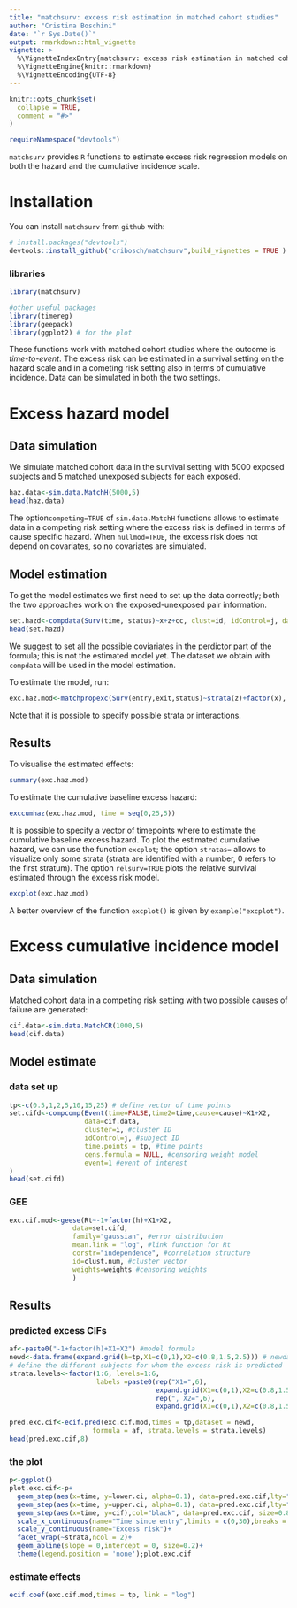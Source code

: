 ```yaml
---
title: "matchsurv: excess risk estimation in matched cohort studies"
author: "Cristina Boschini"
date: "`r Sys.Date()`"
output: rmarkdown::html_vignette
vignette: >
  %\VignetteIndexEntry{matchsurv: excess risk estimation in matched cohort studies}
  %\VignetteEngine{knitr::rmarkdown}
  %\VignetteEncoding{UTF-8}
---
```


```r
knitr::opts_chunk$set(
  collapse = TRUE,
  comment = "#>"
)

requireNamespace("devtools")
```

`matchsurv` provides  `R` functions to estimate excess risk regression models on both the hazard and the cumulative incidence scale. 

# Installation
You can install `matchsurv` from `github` with:

```r
# install.packages("devtools")
devtools::install_github("cribosch/matchsurv",build_vignettes = TRUE )
```

### libraries

```r
library(matchsurv)

#other useful packages 
library(timereg)
library(geepack)
library(ggplot2) # for the plot
```

These functions work with matched cohort studies where the outcome is *time-to-event*. The excess risk can be estimated in a survival setting on the hazard scale and in a cometing risk setting also in terms of cumulative incidence. Data can be simulated in both the two settings.

# Excess hazard model

## Data simulation

We simulate matched cohort data in the survival setting with 5000 exposed subjects and 5 matched unexposed subjects for each exposed. 

```r
haz.data<-sim.data.MatchH(5000,5)
head(haz.data)
```

The option`competing=TRUE` of `sim.data.MatchH` functions allows to estimate data in a competing risk setting where the excess risk is defined in terms of cause specific hazard. When `nullmod=TRUE`, the excess risk does not depend on covariates, so no covariates are simulated.  

## Model estimation

To get the model estimates we first need to set up the data correctly; both the two approaches work on the exposed-unexposed pair information. 

```r
set.hazd<-compdata(Surv(time, status)~x+z+cc, clust=id, idControl=j, data=haz.data)
head(set.hazd)
```

We suggest to set all the possible coviariates in the perdictor part of the formula; this is not the estimated model yet. The dataset we obtain with `compdata` will be used in the model estimation. 

To estimate the model, run:

```r

exc.haz.mod<-matchpropexc(Surv(entry,exit,status)~strata(z)+factor(x), data=set.hazd)

```

Note that it is possible to specify possible strata or interactions. 

## Results

To visualise the estimated effects:

```r

summary(exc.haz.mod)

```

To estimate the cumulative baseline excess hazard:

```r
exccumhaz(exc.haz.mod, time = seq(0,25,5))
```

It is possible to specify a vector of timepoints where to estimate the cumulative baseline excess hazard. 
To plot the estimated cumulative hazard, we can use the function `excplot`; the option `stratas=` allows to visualize only some strata (strata are identified with a number, 0 refers to the first stratum). The option `relsurv=TRUE` plots the relative survival estimated through the excess risk model. 

```r
excplot(exc.haz.mod)
```

A better overview of the function `excplot()` is given by `example("excplot")`.

# Excess cumulative incidence model 

## Data simulation

Matched cohort data in a competing risk setting with two possible causes of failure are generated:

```r

cif.data<-sim.data.MatchCR(1000,5)
head(cif.data)
```


## Model estimate

### data set up

```r
tp<-c(0.5,1,2,5,10,15,25) # define vector of time points
set.cifd<-compcomp(Event(time=FALSE,time2=time,cause=cause)~X1+X2,
                   data=cif.data,
                   cluster=i, #cluster ID
                   idControl=j, #subject ID
                   time.points = tp, #time points
                   cens.formula = NULL, #censoring weight model
                   event=1 #event of interest
)
head(set.cifd)
```


### GEE 

```r
exc.cif.mod<-geese(Rt~-1+factor(h)+X1+X2,
                data=set.cifd,
                family="gaussian", #error distribution
                mean.link = "log", #link function for Rt
                corstr="independence", #correlation structure
                id=clust.num, #cluster vector
                weights=weights #censoring weights
                )

```


## Results 

### predicted excess CIFs

```r

af<-paste0("-1+factor(h)+X1+X2") #model formula
newd<-data.frame(expand.grid(h=tp,X1=c(0,1),X2=c(0.8,1.5,2.5))) # newdata
# define the different subjects for whom the excess risk is predicted
strata.levels<-factor(1:6, levels=1:6, 
                      labels =paste0(rep("X1=",6),
                                     expand.grid(X1=c(0,1),X2=c(0.8,1.5,2.5))[,1],
                                     rep(", X2=",6),
                                     expand.grid(X1=c(0,1),X2=c(0.8,1.5,2.5))[,2]))

pred.exc.cif<-ecif.pred(exc.cif.mod,times = tp,dataset = newd, 
                     formula = af, strata.levels = strata.levels)
head(pred.exc.cif,8)

```


### the plot


```r
p<-ggplot()
plot.exc.cif<-p+
  geom_step(aes(x=time, y=lower.ci, alpha=0.1), data=pred.exc.cif,lty="dotted", size=0.7)+
  geom_step(aes(x=time, y=upper.ci, alpha=0.1), data=pred.exc.cif,lty="dotted", size=0.7)+
  geom_step(aes(x=time, y=cif),col="black", data=pred.exc.cif, size=0.8)+
  scale_x_continuous(name="Time since entry",limits = c(0,30),breaks = seq(0,30,5), labels=seq(5,35,5))+
  scale_y_continuous(name="Excess risk")+ 
  facet_wrap(~strata,ncol = 2)+
  geom_abline(slope = 0,intercept = 0, size=0.2)+
  theme(legend.position = 'none');plot.exc.cif
```

### estimate effects

```r

ecif.coef(exc.cif.mod,times = tp, link = "log")

```



<!-- ## model estimate (cause 2) ----- -->
<!-- set.data2<-compcomp(Event(time=FALSE,time2=time,cause=cause)~X1+X2, -->
<!--                 data=data, -->
<!--                 cluster=i, #cluster ID -->
<!--                 idControl=j, #subject ID -->
<!--                 time.points = tp, #time points -->
<!--                 cens.formula = NULL, #censoring weight model -->
<!--                 event=2 #event of interest -->
<!--                 ) -->

<!-- exc.mod2<-geese(Rt~-1+factor(h), #no covariate effects -->
<!--                 data=set.data2, -->
<!--                 family="gaussian", #error distribution -->
<!--                 mean.link = "log", #link function for Rt -->
<!--                 corstr="independence", #correlation structure -->
<!--                 id=clust.num, #cluster vector -->
<!--                 weights=weights #censoring weights -->
<!--                 ) -->

<!-- af<-paste0("-1+factor(h)") -->
<!-- newd<-data.frame(h=tp) #no covariates -->
<!-- pred.exc2<-ecif.pred(exc.mod2,times = tp,dataset = newd, -->
<!--                      formula = af) -->
<!-- head(pred.exc2,8) -->

<!-- p<-ggplot() -->
<!-- plot.exc2<-p+ -->
<!--   geom_step(aes(x=time, y=lower.ci, alpha=0.1), data=pred.exc2,lty="dotted", size=0.7)+ -->
<!--   geom_step(aes(x=time, y=upper.ci, alpha=0.1), data=pred.exc2,lty="dotted", size=0.7)+ -->
<!--   geom_step(aes(x=time, y=cif),col="black", data=pred.exc2, size=0.8)+ -->
<!--   scale_x_continuous(name="Time since entry",limits = c(0,30),breaks = seq(0,30,5), labels=seq(5,35,5))+ -->
<!--   scale_y_continuous(name="Excess risk")+  -->
<!--   geom_abline(slope = 0,intercept = 0, size=0.2)+ -->
<!--   theme(legend.position = 'none');plot.exc2 -->

